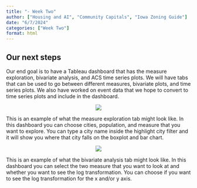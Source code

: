 ```yaml
---
title: "- Week Two"
author: ["Housing and AI", "Community Capitals", "Iowa Zoning Guide"]
date: "6/7/2024"
categories: ["Week Two"]
format: html
---
```


## Our next steps
Our end goal is to have a Tableau dashboard that has the measure exploration, bivariate analysis, and ACS time series plots. We will have tabs that can be used to go between different measures, bivariate plots, and time series plots. We also have worked on event data that we hope to convert to time series plots and include in the dashboard.

::: {style="text-align: center;"}
![](imgs/Measure_dashboard.png)
:::
This is an example of what the measure exploration tab might look like. In this dashboard you can choose cities, population, and measure that you want to explore. You can type a city name inside the highlight city filter and it will show you where that city falls on the boxplot and bar chart.


::: {style="text-align: center;"}
![](imgs/bivariate_dashboard.png)
:::
This is an example of what the bivariate analysis tab might look like. In this dashboard you can select the two measure that you want to look at and whether you want to see the log transformation. You can choose if you want to see the log transformation for the x and/or y axis.

